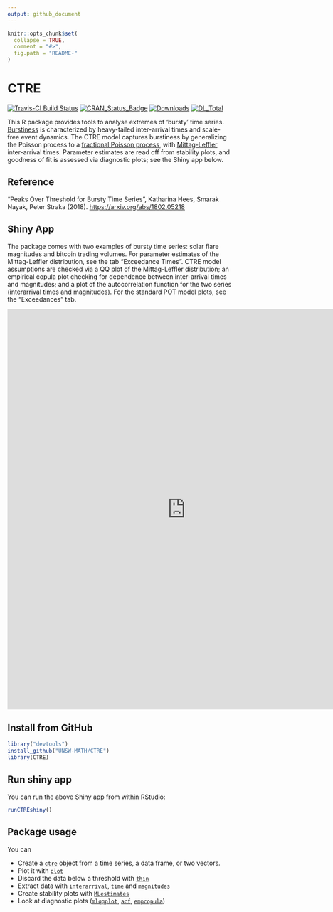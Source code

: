 ```yaml
---
output: github_document
---
```


<!-- README.md is generated from README.Rmd. Please edit that file -->

```r
knitr::opts_chunk$set(
  collapse = TRUE,
  comment = "#>",
  fig.path = "README-"
)
```

# CTRE

[![Travis-CI Build Status](https://api.travis-ci.org/UNSW-MATH/CTRE.svg?branch=master)](https://travis-ci.org/UNSW-MATH/CTRE)
[![CRAN_Status_Badge](http://www.r-pkg.org/badges/version/CTRE)](https://cran.r-project.org/package=CTRE)
[![Downloads](http://cranlogs.r-pkg.org/badges/CTRE)](https://cran.r-project.org/package=CTRE)
[![DL_Total](http://cranlogs.r-pkg.org/badges/grand-total/CTRE?color=blue)](https://cran.r-project.org/package=CTRE)

This R package provides tools to analyse extremes of 'bursty' time series. 
[Burstiness](https://en.wikipedia.org/wiki/Burstiness) is characterized by 
heavy-tailed inter-arrival times and scale-free event dynamics. 
The CTRE model captures burstiness by generalizing the Poisson process 
to a 
[fractional Poisson process](https://en.wikipedia.org/wiki/Fractional_Poisson_process), 
with [Mittag-Leffler](https://strakaps.github.io/MittagLeffleR/) 
inter-arrival times. 
Parameter estimates are read off from stability plots, and 
goodness of fit is assessed via diagnostic plots; see the 
Shiny app below. 

## Reference

"Peaks Over Threshold for Bursty Time Series", 
Katharina Hees, Smarak Nayak, Peter Straka (2018). 
<https://arxiv.org/abs/1802.05218>

## Shiny App

The package comes with two examples of bursty time series: solar flare 
magnitudes and bitcoin trading volumes. 
For parameter estimates of the Mittag-Leffler distribution, see the tab 
"Exceedance Times". 
CTRE model assumptions are checked via a QQ plot of the Mittag-Leffler
distribution; an empirical copula plot checking for dependence between 
inter-arrival times and magnitudes; and a plot of the autocorrelation 
function for the two series (interarrival times and magnitudes). 
For the standard POT model plots, see the "Exceedances" tab. 


<div>
<iframe src="https://strakaps.shinyapps.io/ctre-app/" style="border: none; width: 800px; height: 900px"></iframe>
</div>

## Install from GitHub

```r
library("devtools")
install_github("UNSW-MATH/CTRE")
library(CTRE)
```

## Run shiny app

You can run the above Shiny app from within RStudio: 

```r
runCTREshiny()
```


## Package usage

You can 

* Create a [`ctre`](/CTRE/reference/ctre.html) object from a time series, 
  a data frame, or two vectors.
* Plot it with [`plot`](/CTRE/reference/plot.ctre.html)
* Discard the data below a threshold with [`thin`](/CTRE/reference/thin.html)
* Extract data with [`interarrival`](/CTRE/reference/interarrival.html), 
  [`time`](/CTRE/reference/time.html) and 
  [`magnitudes`](/CTRE/reference/magnitudes.html)
* Create stability plots with [`MLestimates`](/CTRE/reference/MLestimates.html)
* Look at diagnostic plots 
  ([`mlqqplot`](/CTRE/reference/mlqqplot.html), [`acf`](/CTRE/reference/acf.html), 
  [`empcopula`](/CTRE/reference/empcopula.html))

